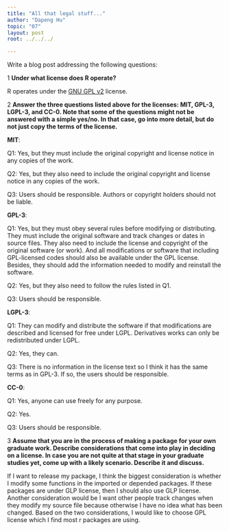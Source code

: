 ```yaml
---
title: "All that legal stuff..."
author: "Dapeng Hu"
topic: "07"
layout: post
root: ../../../

---
```


Write a blog post addressing the following questions: 

1 **Under what license does R operate?**

R operates under the [GNU GPL v2](https://en.wikipedia.org/wiki/GNU_General_Public_License#Version_2) license.

2 **Answer the three questions listed above for the licenses: MIT, GPL-3,  LGPL-3, and CC-0. Note that some of the questions might not be answered with a simple yes/no. In that case, go into more detail, but do not just copy the terms of the license.**

**MIT**: 

Q1: Yes, but they must include the original copyright and license notice in any copies of the work.

Q2: Yes, but they also need to include the original copyright and license notice in any copies of the work.

Q3: Users should be responsible. Authors or copyright holders should not be liable.


**GPL-3**:

Q1: Yes, but they must obey several rules before modifying or distributing. They must include the original software and track changes or dates in source files. They also need to include the license and copyright of the original software (or work). And all modifications or software that including GPL-licensed codes should also be available under the GPL license. Besides, they should add the information needed to modify and reinstall the software.

Q2: Yes, but they also need to follow the rules listed in Q1.

Q3: Users should be responsible. 

**LGPL-3**:

Q1: They can modify and distribute the software if that modifications are described and licensed for free under LGPL. Derivatives works can only be redistributed under LGPL.

Q2: Yes, they can.

Q3: There is no information in the license text so I think it has the same terms as in GPL-3. If so, the users should be responsible.

**CC-0**:

Q1: Yes, anyone can use freely for any purpose.

Q2: Yes.

Q3: Users should be responsible.

3 **Assume that you are in the process of making a package for your own graduate work. Describe considerations that come into play in deciding on a license. In case you are not quite at that stage in your graduate studies yet, come up with a likely scenario. Describe it and discuss.**

If I want to release my package, I think the biggest consideration is whether I modify some functions in the imported or depended packages. If these packages are under GLP license, then I should also use GLP license. Another consideration would be I want other people track changes when they modify my source file because otherwise I have no idea what has been changed. Based on the two considerations, I would like to choose GPL license which I find most r packages are using.


